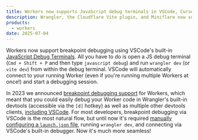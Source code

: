 ```yaml
---
title: Workers now supports JavaScript debug terminals in VSCode, Cursor and Windsurf IDEs
description: Wrangler, the Cloudflare Vite plugin, and Miniflare now support breakpoint debugging via JavaScript debug terminals in VSCode
products:
  - workers
date: 2025-07-04
---
```


Workers now support breakpoint debugging using VSCode's built-in [JavaScript Debug Terminals](https://code.visualstudio.com/docs/nodejs/nodejs-debugging#_javascript-debug-terminal). All you have to do is open a JS debug terminal (`Cmd + Shift + P` and then type `javascript debug`) and run `wrangler dev` (or `vite dev`) from within the debug terminal. VSCode will automatically connect to your running Worker (even if you're running multiple Workers at once!) and start a debugging session.

In 2023 we announced [breakpoint debugging support](https://blog.cloudflare.com/debugging-cloudflare-workers/) for Workers, which meant that you could easily debug your Worker code in Wrangler's built-in devtools (accessible via the `[d]` hotkey) as well as multiple other devtools clients, [including VSCode](https://developers.cloudflare.com/workers/observability/dev-tools/breakpoints/). For most developers, breakpoint debugging via VSCode is the most natural flow, but until now it's required [manually configuring a `launch.json` file](https://developers.cloudflare.com/workers/observability/dev-tools/breakpoints/#setup-vs-code-to-use-breakpoints), running `wrangler dev`, and connecting via VSCode's built-in debugger. Now it's much more seamless!
